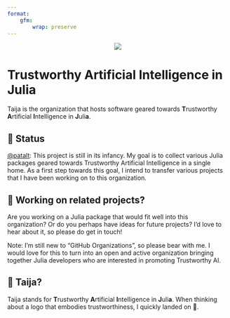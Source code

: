 ```yaml
---
format: 
    gfm:
        wrap: preserve
---
```


<p align="center">
    <img src="https://raw.githubusercontent.com/TrustworthyAIJulia/.github/main/profile/www/wide_logo.png">
</p>

# Trustworthy Artificial Intelligence in Julia

Taija is the organization that hosts software geared towards **T**rustworthy **A**rtificial **I**ntelligence in **J**uli**a**. 

## 🔁 Status

[@patalt](https://github.com/pat-alt): This project is still in its infancy. My goal is to collect various Julia packages geared towards Trustworthy Artificial Intelligence in a single home. As a first step towards this goal, I intend to transfer various projects that I have been working on to this organization. 

## 👐 Working on related projects?

Are you working on a Julia package that would fit well into this organization? Or do you perhaps have ideas for future projects? I'd love to hear about it, so please do get in touch! 

Note: I'm still new to "GitHub Organizations", so please bear with me. I would love for this to turn into an open and active organization bringing together Julia developers who are interested in promoting Trustworthy AI. 

## 🐶 Taija?

Taija stands for **T**rustworthy **A**rtificial **I**ntelligence in **J**uli**a**. When thinking about a logo that embodies trustworthiness, I quickly landed on 🐶. 
